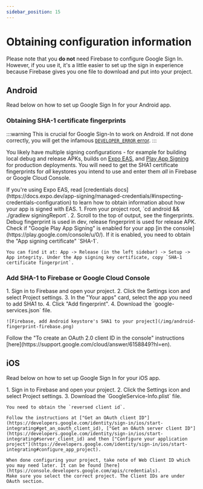 ```yaml
---
sidebar_position: 15
---
```


# Obtaining configuration information

Please note that you **do not** need Firebase to configure Google Sign In. However, if you use it, it's a little easier to set up the sign in experience because Firebase gives you one file to download and put into your project.

## Android

Read below on how to set up Google Sign In for your Android app.

### Obtaining SHA-1 certificate fingerprints

:::warning
This is crucial for Google Sign-In to work on Android. If not done correctly, you will get the infamous [`DEVELOPER_ERROR` error](/docs/troubleshooting#developer_error).
:::

You likely have multiple signing configurations - for example for building local debug and release APKs, builds on [Expo EAS](https://docs.expo.dev/app-signing/managed-credentials/#inspecting-credentials-configuration), and [Play App Signing](https://support.google.com/googleplay/android-developer/answer/9842756?hl=en) for production deployments. You will need to get the SHA1 certificate fingerprints
for _all_ keystores you intend to use and enter them _all_ in Firebase or Google Cloud Console.


<Tabs>
  <TabItem value="eas" label="When using Expo EAS">
    If you're using Expo EAS, read [credentials docs](https://docs.expo.dev/app-signing/managed-credentials/#inspecting-credentials-configuration) to learn how to obtain information about how your app is signed with EAS.
  </TabItem>

<TabItem value="local" label="When developing locally">
  1. From your project root, `cd android && ./gradlew signingReport`. 2. Scroll
  to the top of output, see the fingerprints. Debug fingerprint is used in dev,
  release fingerprint is used for release APK.
</TabItem>

  <TabItem value="playStore" label="When releasing via Google Play Store">
    Check if "Google Play App Signing" is enabled for your app [in the console](https://play.google.com/console/u/0/).
    If it is enabled, you need to obtain the "App signing certificate" `SHA-1`.

    You can find it at: App -> Release (in the left sidebar) -> Setup -> App integrity. Under the App signing key certificate, copy `SHA-1 certificate fingerprint`.

  </TabItem>
</Tabs>

### Add SHA-1 to Firebase or Google Cloud Console

<Tabs>
  <TabItem value="firebase" label="When using Firebase">
    1. Sign in to Firebase and open your project.
    2. Click the Settings icon and select Project settings.
    3. In the "Your apps" card, select the app you need to add SHA1 to.
    4. Click "Add fingerprint".
    4. Download the `google-services.json` file.

    ![Firebase, add Android keystore's SHA1 to your project](/img/android-fingerprint-firebase.png)

  </TabItem>

<TabItem value="cloud-console" label="When not using Firebase">
  Follow the "To create an OAuth 2.0 client ID in the console" instructions
  [here](https://support.google.com/cloud/answer/6158849?hl=en).
</TabItem>

</Tabs>

## iOS

Read below on how to set up Google Sign In for your iOS app.

<Tabs>
  <TabItem value="firebase" label="When using Firebase">
    1. Sign in to Firebase and open your project.
    2. Click the Settings icon and select Project settings.
    3. Download the `GoogleService-Info.plist` file.

  </TabItem>

  <TabItem value="cloud-console" label="When not using Firebase">

    You need to obtain the `reversed client id`.

    Follow the instructions at ["Get an OAuth client ID"](https://developers.google.com/identity/sign-in/ios/start-integrating#get_an_oauth_client_id), ["Get an OAuth server client ID"](https://developers.google.com/identity/sign-in/ios/start-integrating#server_client_id) and then ["Configure your application project"](https://developers.google.com/identity/sign-in/ios/start-integrating#configure_app_project).

    When done configuring your project, take note of Web Client ID which you may need later. It can be found [here](https://console.developers.google.com/apis/credentials).
    Make sure you select the correct project. The Client IDs are under OAuth section.

  </TabItem>

</Tabs>
